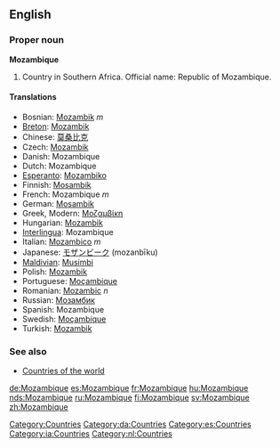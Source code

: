 ==English==
===Proper noun===
'''Mozambique'''

# Country in Southern Africa. Official name: Republic of Mozambique.

====Translations====
*Bosnian: [[Mozambik]] ''m''
*[[Breton]]: [[Mozambik]]
*Chinese: [[莫桑比克]]
*Czech: [[Mozambik]]
*Danish: Mozambique
*Dutch: Mozambique
*[[Esperanto]]: [[Mozambiko]]
*Finnish: [[Mosambik]]
*French: Mozambique ''m''
*German: [[Mosambik]]
*Greek, Modern: [[Μοζαμβίκη]]
*Hungarian: [[Mozambik]]
*[[Interlingua]]: Mozambique
*Italian: [[Mozambico]] ''m''
*Japanese: [[モザンビーク]] (mozanbīku)
*[[Maldivian]]: [[Musimbi]]
*Polish: [[Mozambik]]
*Portuguese: [[Moçambique]]
*Romanian: [[Mozambic]] ''n''
*Russian: [[Мозамбик]]
*Spanish: Mozambique
*Swedish: [[Moçambique]]
*Turkish: [[Mozambik]]

===See also===
*[[Countries of the world]]

[[Category:Countries]]
[[Category:da:Countries]]
[[Category:es:Countries]]
[[Category:ia:Countries]]
[[Category:nl:Countries]]

[[de:Mozambique]]
[[es:Mozambique]]
[[fr:Mozambique]]
[[hu:Mozambique]]
[[nds:Mozambique]]
[[ru:Mozambique]]
[[fi:Mozambique]]
[[sv:Mozambique]]
[[zh:Mozambique]]